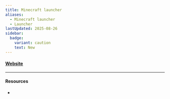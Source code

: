```yaml
---
title: Minecraft launcher
aliases:
  - Minecraft launcher
  - Launcher
lastUpdated: 2025-08-26
sidebar:
  badge:
    variant: caution
    text: New
---
```



#### [Website](https://minecraft.net/it-it/download)

---

#### Resources

- <Wiki src="https://minecraft.wiki/w/Minecraft_Launcher" />
